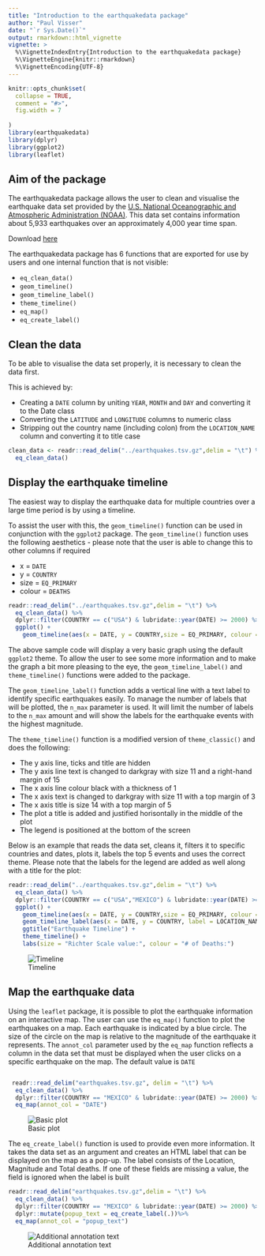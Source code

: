 ```yaml
---
title: "Introduction to the earthquakedata package"
author: "Paul Visser"
date: "`r Sys.Date()`"
output: rmarkdown::html_vignette
vignette: >
  %\VignetteIndexEntry{Introduction to the earthquakedata package}
  %\VignetteEngine{knitr::rmarkdown}
  %\VignetteEncoding{UTF-8}
---
```


```r
knitr::opts_chunk$set(
  collapse = TRUE,
  comment = "#>",
  fig.width = 7
  
)
library(earthquakedata)
library(dplyr)
library(ggplot2)
library(leaflet)


```

## Aim of the package

The earthquakedata package allows the user to clean and visualise the earthquake data set provided by the [U.S. National Oceanographic and Atmospheric Administration (NOAA)](https://www.ngdc.noaa.gov/nndc/struts/form?t=101650&s=1&d=1). This data set contains information about 5,933 earthquakes over an approximately 4,000 year time span.

Download [here](https://www.ngdc.noaa.gov/nndc/struts/form?t=101650&s=1&d=1)

The earthquakedata package has 6 functions that are exported for use by users and one internal function that is not visible:

- `eq_clean_data()`
- `geom_timeline()`
- `geom_timeline_label()`
- `theme_timeline()`
- `eq_map()`
- `eq_create_label()`

## Clean the data

To be able to visualise the data set properly, it is necessary to clean the data first. 

This is achieved by:

- Creating a `DATE` column by uniting `YEAR`, `MONTH` and `DAY` and converting it to the Date class
- Converting the `LATITUDE` and `LONGITUDE` columns to numeric class
- Stripping out the country name (including colon) from the `LOCATION_NAME` column and converting it to title case

``` r
clean_data <- readr::read_delim("../earthquakes.tsv.gz",delim = "\t") %>%
  eq_clean_data() 
```

## Display the earthquake timeline

The easiest way to display the earthquake data for multiple countries over a large time period is by using a timeline.

To assist the user with this, the `geom_timeline()` function can be used in conjunction with the `ggplot2` package. The `geom_timeline()` function uses the following aesthetics - please note that the user is able to change this to other columns if required

- x = `DATE`
- y = `COUNTRY`
- size = `EQ_PRIMARY`
- colour = `DEATHS`

``` r
readr::read_delim("../earthquakes.tsv.gz",delim = "\t") %>%
  eq_clean_data() %>%
  dplyr::filter(COUNTRY == c("USA") & lubridate::year(DATE) >= 2000) %>%
  ggplot() +
    geom_timeline(aes(x = DATE, y = COUNTRY,size = EQ_PRIMARY, colour = DEATHS))
```
The above sample code will display a very basic graph using the default `ggplot2` theme. To allow the user to see some more information and to make the graph a bit more pleasing to the eye, the `geom_timeline_label()` and `theme_timeline()` functions were added to the package.

The `geom_timeline_label()` function adds a vertical line with a text label to identify specific earthquakes easily. To manage the number of labels that will be plotted, the `n_max` parameter is used. It will limit the number of labels to the `n_max` amount and will show the labels for the earthquake events with the highest magnitude.

The `theme_timeline()` function is a modified version of `theme_classic()` and does the following:

- The y axis line, ticks and title are hidden
- The y axis line text is changed to darkgray with size 11 and a right-hand margin of 15
- The x axis line colour black with a thickness of 1
- The x axis text is changed to darkgray with size 11 with a top margin of 3
- The x axis title is size 14 with a top margin of 5
- The plot a title is added and justified horisontally in the middle of the plot
- The legend is positioned at the bottom of the screen

Below is an example that reads the data set, cleans it, filters it to specific countries and dates, plots it, labels the top 5 events and uses the correct theme. Please note that the labels for the legend are added as well along with a title for the plot:

``` r
readr::read_delim("../earthquakes.tsv.gz",delim = "\t") %>%
  eq_clean_data() %>%
  dplyr::filter(COUNTRY == c("USA","MEXICO") & lubridate::year(DATE) >= 2000) %>%
  ggplot() +
    geom_timeline(aes(x = DATE, y = COUNTRY,size = EQ_PRIMARY, colour = DEATHS)) +
    geom_timeline_label(aes(x = DATE, y = COUNTRY, label = LOCATION_NAME, size = EQ_PRIMARY), n_max = 5) +
    ggtitle("Earthquake Timeline") +
    theme_timeline() +
    labs(size = "Richter Scale value:", colour = "# of Deaths:")
``` 
![Timeline](../images/multiple_countries_with_labels.png?raw=true "Timeline")

## Map the earthquake data

Using the `leaflet` package, it is possible to plot the earthquake information on an interactive map. The user can use the `eq_map()` function to plot the earthquakes on a map. Each earthquake is indicated by a blue circle. The size of the circle on the map is relative to the magnitude of the earthquake it represents. The `annot_col` parameter used by the `eq_map` function reflects a column in the data set that must be displayed when the user clicks on a specific earthquake on the map. The default value is `DATE` 

``` r

 readr::read_delim("earthquakes.tsv.gz", delim = "\t") %>%
  eq_clean_data() %>%
  dplyr::filter(COUNTRY == "MEXICO" & lubridate::year(DATE) >= 2000) %>%
  eq_map(annot_col = "DATE")
```
![Basic plot](../images/eq_map_DATE_column.png?raw=true "Basic plot")

The `eq_create_label()` function is used to provide even more information. It takes the data set as an argument and creates an HTML label that can be displayed on the map as a pop-up. The label consists of the Location, Magnitude and Total deaths. If one of these fields are missing a value, the field is ignored when the label is built 
```r
readr::read_delim("earthquakes.tsv.gz",delim = "\t") %>%
  eq_clean_data() %>%
  dplyr::filter(COUNTRY == "MEXICO" & lubridate::year(DATE) >= 2000) %>%
  dplyr::mutate(popup_text = eq_create_label(.))%>%
  eq_map(annot_col = "popup_text")
```
![Additional annotation text](../images/eq_create_label.png?raw=true "Additional annotation text")
